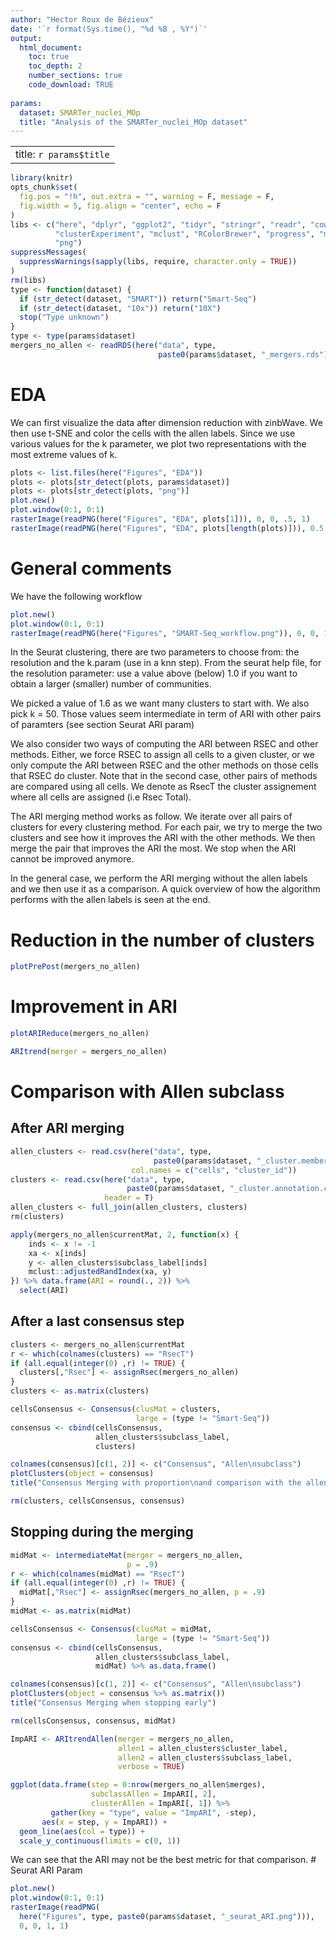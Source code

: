 ```yaml
---
author: "Hector Roux de Bézieux"
date: '`r format(Sys.time(), "%d %B , %Y")`'
output:
  html_document:
    toc: true
    toc_depth: 2
    number_sections: true
    code_download: TRUE
    
params:
  dataset: SMARTer_nuclei_MOp 
  title: "Analysis of the SMARTer_nuclei_MOp dataset"
---
```

---
title: `r params$title`
---

```r
library(knitr)
opts_chunk$set(
  fig.pos = "!h", out.extra = "", warning = F, message = F,
  fig.width = 5, fig.align = "center", echo = F
)
libs <- c("here", "dplyr", "ggplot2", "tidyr", "stringr", "readr", "cowplot",
          "clusterExperiment", "mclust", "RColorBrewer", "progress", "merger",
          "png")
suppressMessages(
  suppressWarnings(sapply(libs, require, character.only = TRUE))
)
rm(libs)
type <- function(dataset) {
  if (str_detect(dataset, "SMART")) return("Smart-Seq")
  if (str_detect(dataset, "10x")) return("10X")
  stop("Type unknown")
}
type <- type(params$dataset)
mergers_no_allen <- readRDS(here("data", type,
                                 paste0(params$dataset, "_mergers.rds")))
```

# EDA

We can first visualize the data after dimension reduction with zinbWave. We then use t-SNE and color the cells with the allen labels. Since we use various values for the k parameter, we plot two representations with the most extreme values of k.

```r
plots <- list.files(here("Figures", "EDA"))
plots <- plots[str_detect(plots, params$dataset)]
plots <- plots[str_detect(plots, "png")]
plot.new()
plot.window(0:1, 0:1)
rasterImage(readPNG(here("Figures", "EDA", plots[1])), 0, 0, .5, 1)
rasterImage(readPNG(here("Figures", "EDA", plots[length(plots)])), 0.5, 0, 1, 1)
```


# General comments

We have the following workflow

```r
plot.new()
plot.window(0:1, 0:1)
rasterImage(readPNG(here("Figures", "SMART-Seq_workflow.png")), 0, 0, 1, 1)
```

In the Seurat clustering, there are two parameters to choose from: the resolution and the k.param (use in a knn step). From the seurat help file, for the resolution parameter: use a value above (below) 1.0 if you want to obtain a larger (smaller) number of communities.

We picked a value of 1.6 as we want many clusters to start with. We also pick k = 50. Those values seem intermediate in term of ARI with other pairs of paramters (see section Seurat ARI param)

We also consider two ways of computing the ARI between RSEC and other methods. Either, we force RSEC to assign all cells to a given cluster, or we only compute the ARI between RSEC and the other methods on those cells that RSEC do cluster. Note that in the second case, other pairs of methods are compared using all cells. We denote as RsecT the cluster assignement where all cells are assigned (i.e Rsec Total). 

The ARI merging method works as follow. We iterate over all pairs of clusters for every clustering method. For each pair, we try to merge the two clusters and see how it improves the ARI with the other methods. We then merge the pair that improves the ARI the most. We stop when the ARI cannot be improved anymore.

In the general case, we perform the ARI merging without the allen labels and we then use it as a comparison. A quick overview of how the algorithm performs with the allen labels is seen at the end.

# Reduction in the number of clusters

```r
plotPrePost(mergers_no_allen)
```

# Improvement in ARI

```r
plotARIReduce(mergers_no_allen)
```


```r
ARItrend(merger = mergers_no_allen)
```

# Comparison with Allen subclass

## After ARI merging

```r
allen_clusters <- read.csv(here("data", type,
                                paste0(params$dataset, "_cluster.membership.csv")),
                           col.names = c("cells", "cluster_id"))
clusters <- read.csv(here("data", type,
                          paste0(params$dataset, "_cluster.annotation.csv")),
                     header = T)
allen_clusters <- full_join(allen_clusters, clusters)
rm(clusters)

apply(mergers_no_allen$currentMat, 2, function(x) {
    inds <- x != -1
    xa <- x[inds]
    y <- allen_clusters$subclass_label[inds]
    mclust::adjustedRandIndex(xa, y)
}) %>% data.frame(ARI = round(., 2)) %>%
  select(ARI)
```

## After a last consensus step

```r
clusters <- mergers_no_allen$currentMat
r <- which(colnames(clusters) == "RsecT")
if (all.equal(integer(0) ,r) != TRUE) {
  clusters[,"Rsec"] <- assignRsec(mergers_no_allen) 
}
clusters <- as.matrix(clusters) 

cellsConsensus <- Consensus(clusMat = clusters,
                            large = (type != "Smart-Seq"))
consensus <- cbind(cellsConsensus,
                   allen_clusters$subclass_label,
                   clusters)

colnames(consensus)[c(1, 2)] <- c("Consensus", "Allen\nsubclass")
plotClusters(object = consensus)
title("Consensus Merging with proportion\nand comparison with the allen subclass.")

rm(clusters, cellsConsensus, consensus)
```

## Stopping during the merging

```r
midMat <- intermediateMat(merger = mergers_no_allen,
                          p = .9)
r <- which(colnames(midMat) == "RsecT")
if (all.equal(integer(0) ,r) != TRUE) {
  midMat[,"Rsec"] <- assignRsec(mergers_no_allen, p = .9)
}
midMat <- as.matrix(midMat)

cellsConsensus <- Consensus(clusMat = midMat,
                            large = (type != "Smart-Seq"))
consensus <- cbind(cellsConsensus,
                   allen_clusters$subclass_label,
                   midMat) %>% as.data.frame()

colnames(consensus)[c(1, 2)] <- c("Consensus", "Allen\nsubclass")
plotClusters(object = consensus %>% as.matrix())
title("Consensus Merging when stopping early")

rm(cellsConsensus, consensus, midMat)
```

```r
ImpARI <- ARItrendAllen(merger = mergers_no_allen,
                        allen1 = allen_clusters$cluster_label,
                        allen2 = allen_clusters$subclass_label,
                        verbose = TRUE)

ggplot(data.frame(step = 0:nrow(mergers_no_allen$merges),
                  subclassAllen = ImpARI[, 2],
                  clusterAllen = ImpARI[, 1]) %>%
         gather(key = "type", value = "ImpARI", -step),
       aes(x = step, y = ImpARI)) +
  geom_line(aes(col = type)) +
  scale_y_continuous(limits = c(0, 1))
```

We can see that the ARI may not be the best metric for that comparison.
# Seurat ARI Param

```r
plot.new()
plot.window(0:1, 0:1)
rasterImage(readPNG(
  here("Figures", type, paste0(params$dataset, "_seurat_ARI.png"))),
  0, 0, 1, 1)
```
